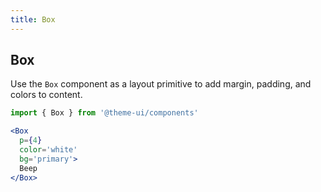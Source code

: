 ```yaml
---
title: Box
---
```


## Box

Use the `Box` component as a layout primitive to add margin, padding, and colors to content.

```js
import { Box } from '@theme-ui/components'
```

```jsx live=true
<Box
  p={4}
  color='white'
  bg='primary'>
  Beep
</Box>
```
